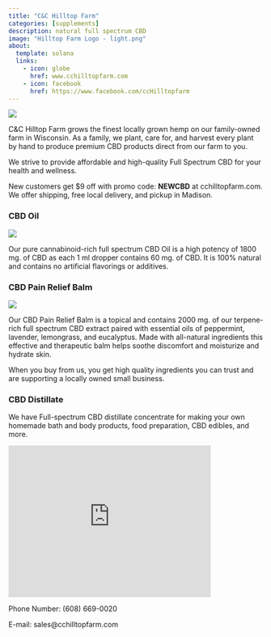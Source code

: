 ```yaml
---
title: "C&C Hilltop Farm"
categories: [supplements]
description: natural full spectrum CBD
image: "Hilltop Farm Logo - light.png"
about:
  template: solana
  links:
    - icon: globe
      href: www.cchilltopfarm.com
    - icon: facebook
      href: https://www.facebook.com/ccHilltopfarm
---
```


![](Hemp%20Plants.jpg)

C&C Hilltop Farm grows the finest locally grown hemp on our family-owned farm in Wisconsin. As a family, we plant, care for, and harvest every plant by hand to produce premium CBD products direct from our farm to you. 

We strive to provide affordable and high-quality Full Spectrum CBD for your health and wellness. 

New customers get \$9 off with promo code: **NEWCBD** at cchilltopfarm.com. We offer shipping, free local delivery, and pickup in Madison.

### CBD Oil

![](IMG_2268.jpg)

Our pure cannabinoid-rich full spectrum CBD Oil is a high potency of 1800 mg. of CBD as each 1 ml dropper contains 60 mg. of CBD. It is 100% natural and contains no artificial flavorings or additives.

### CBD Pain Relief Balm

![](IMG_2263%20(1).jpg)

Our CBD Pain Relief Balm is a topical and contains 2000 mg. of our terpene-rich full spectrum CBD extract paired with essential oils of peppermint, lavender, lemongrass, and eucalyptus. Made with all-natural ingredients this effective and therapeutic balm helps soothe discomfort and moisturize and hydrate skin.

When you buy from us, you get high quality ingredients you can trust and are supporting a locally owned small business.

### CBD Distillate

We have Full-spectrum CBD distillate concentrate for making your own homemade bath and body products, food preparation, CBD edibles, and more.

```{=html}
<iframe src="https://www.google.com/maps/embed?pb=!1m18!1m12!1m3!1d1031.1276895883027!2d-89.37217263173416!3d43.031551663780334!2m3!1f0!2f0!3f0!3m2!1i1024!2i768!4f13.1!3m3!1m2!1s0x88065291837c9c25%3A0xe1c8c1ff1db8e10!2s2856%20Warner%20Ln%2C%20Madison%2C%20WI%2053713!5e0!3m2!1sen!2sus!4v1667756555013!5m2!1sen!2sus" width="400" height="300" style="border:0;" allowfullscreen="" loading="lazy" referrerpolicy="no-referrer-when-downgrade"></iframe>
```
Phone Number: (608) 669-0020

E-mail: sales\@cchilltopfarm.com
